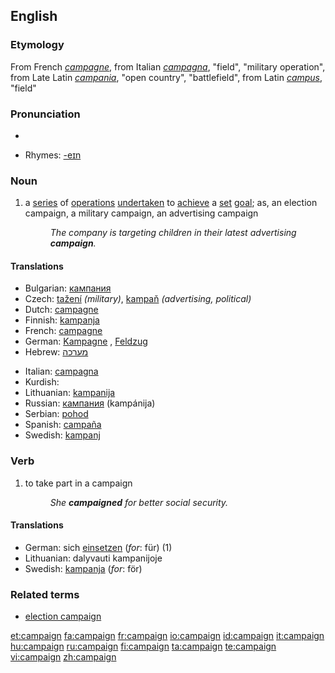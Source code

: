 ==English==

===Etymology===
From French ''[[campagne]]'', from Italian ''[[campagna]]'', "field", "military operation", from Late Latin ''[[campania]]'', "open country", "battlefield", from Latin ''[[campus]]'', "field"

===Pronunciation===
*{{audio|en-us-campaign.ogg|Audio (US)}}

*Rhymes: [[Rhymes:English:-eɪn|-eɪn]]

===Noun===
{{en-noun}}
# a [[series]] of [[operation]]s [[undertaken]] to [[achieve]] a [[set]] [[goal]]; as, an election campaign, a military campaign, an advertising campaign
#:''The company is targeting children in their latest advertising '''campaign'''.''
====Translations====
{{top}}
*Bulgarian: [[кампания]] {{f}}
*Czech: [[tažení]] {{n}} ''(military)'', [[kampaň]] {{f}} ''(advertising, political)''
*Dutch: [[campagne]] {{f}}
*Finnish: [[kampanja]]
*French: [[campagne]] {{f}}
*German: [[Kampagne]] {{f}}, [[Feldzug]] {{m}}
*Hebrew: [[מערכה]] {{f}}
{{mid}}
*Italian: [[campagna]] {{f}}
*Kurdish: {{KUchar|[[حه‌مله‌]]}}
*Lithuanian: [[kampanija]]
*Russian: [[кампания]] (kampánija) {{f}}
*Serbian: [[pohod]] {{m}}
*Spanish: [[campaña]] {{f}}
*Swedish: [[kampanj]]
{{bottom}}

===Verb===
{{en-verb}}
# {{intransitive}} to take part in a campaign
#:''She '''campaigned''' for better social security.''
====Translations====
*German: sich [[einsetzen]] (''for'': für) (1)
*Lithuanian: dalyvauti kampanijoje
*Swedish: [[kampanja]] (''for'': för)

===Related terms===
*[[election campaign]]

[[et:campaign]]
[[fa:campaign]]
[[fr:campaign]]
[[io:campaign]]
[[id:campaign]]
[[it:campaign]]
[[hu:campaign]]
[[ru:campaign]]
[[fi:campaign]]
[[ta:campaign]]
[[te:campaign]]
[[vi:campaign]]
[[zh:campaign]]
